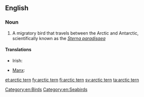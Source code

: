 ==English==
{{wikipedia}}

===Noun===
{{en-noun|head=[[arctic]] [[tern]]}}

# A migratory bird that travels between the Arctic and Antarctic, scientifically known as the ''[[Wikispecies:Sterna paradisaea|Sterna paradisaea]]''

====Translations====
{{trans-top|''Sterna paradisaea''}}
* Irish: {{t-|ga|geabhróg Artach|f}}
{{trans-mid}}
* [[Manx]]: {{t-|gv|gant ny gibbinyn|m}}
{{trans-bottom}}

[[Category:en:Birds]]
[[Category:en:Seabirds]]

[[et:arctic tern]]
[[fy:arctic tern]]
[[fi:arctic tern]]
[[sv:arctic tern]]
[[ta:arctic tern]]
